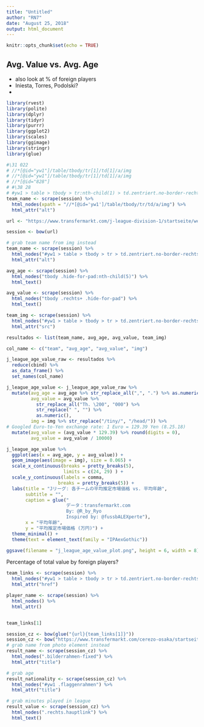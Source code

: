 ```yaml
---
title: "Untitled"
author: "RN7"
date: "August 25, 2018"
output: html_document
---
```


```r
knitr::opts_chunk$set(echo = TRUE)
```

## Avg. Value vs. Avg. Age



- also look at % of foreign players
- Iniesta, Torres, Podolski?
- 




```r
library(rvest)
library(polite)
library(dplyr)
library(tidyr)
library(purrr)
library(ggplot2)
library(scales)
library(ggimage)
library(stringr)
library(glue)
```



```r
#\31 022
# //*[@id="yw1"]/table/tbody/tr[1]/td[1]/a/img
# //*[@id="yw1"]/table/tbody/tr[1]/td[1]/a/img
# //*[@id="828"]
# #\38 28
# #yw1 > table > tbody > tr:nth-child(1) > td.zentriert.no-border-rechts > a > img
team_name <- scrape(session) %>% 
  html_nodes(xpath = "//*[@id='yw1']/table/tbody/tr/td/a/img") %>% 
  html_attr("alt")
```



```r
url <- "https://www.transfermarkt.com/j-league-division-1/startseite/wettbewerb/JAP1/saison_id/2017"

session <- bow(url)

# grab team name from img instead
team_name <- scrape(session) %>% 
  html_nodes("#yw1 > table > tbody > tr > td.zentriert.no-border-rechts > a > img") %>% 
  html_attr("alt")

avg_age <- scrape(session) %>% 
  html_nodes("tbody .hide-for-pad:nth-child(5)") %>% 
  html_text()

avg_value <- scrape(session) %>% 
  html_nodes("tbody .rechts+ .hide-for-pad") %>% 
  html_text()

team_img <- scrape(session) %>% 
  html_nodes("#yw1 > table > tbody > tr > td.zentriert.no-border-rechts > a > img") %>% 
  html_attr("src")


```



```r
resultados <- list(team_name, avg_age, avg_value, team_img)

col_name <- c("team", "avg_age", "avg_value", "img")

j_league_age_value_raw <- resultados %>% 
  reduce(cbind) %>% 
  as_data_frame() %>% 
  set_names(col_name)

j_league_age_value <- j_league_age_value_raw %>% 
  mutate(avg_age = avg_age %>% str_replace_all(",", ".") %>% as.numeric(),
         avg_value = avg_value %>% 
           str_replace_all("Th. \200", "000") %>% 
           str_replace(" ", "") %>% 
           as.numeric(),
         img = img %>% str_replace("/tiny/", "/head/")) %>% 
# Googled Euro-to-Yen exchange rate: 1 Euro = 129.39 Yen (8.25.18)
  mutate(avg_value = (avg_value * 129.39) %>% round(digits = 0),
         avg_value = avg_value / 10000) 

```

```r
j_league_age_value %>% 
  ggplot(aes(x = avg_age, y = avg_value)) +
  geom_image(aes(image = img), size = 0.065) +
  scale_x_continuous(breaks = pretty_breaks(5),
                     limits = c(24, 29) ) +
  scale_y_continuous(labels = comma,
                   breaks = pretty_breaks(5)) +
  labs(title = "Jリーグ: 各チームの平均推定市場価格 vs. 平均年齢",
       subtitle = "",
       caption = glue("
                      データ：transfermarkt.com
                      By: @R_by_Ryo
                      Inspired by: @fussbALEXperte"),
       x = "平均年齢",
       y = "平均推定市場価格 (万円)") +
  theme_minimal() +
  theme(text = element_text(family = "IPAexGothic"))

ggsave(filename = "j_league_age_value_plot.png", height = 6, width = 8)
```




Percentage of total value by foreign players?


```r
team_links <- scrape(session) %>% 
  html_nodes("#yw1 > table > tbody > tr > td.zentriert.no-border-rechts > a") %>% 
  html_attr("href")

player_name <- scrape(session) %>% 
  html_nodes() %>% 
  html_attr()


team_links[1]

session_cz <- bow(glue("{url}{team_links[1]}"))
session_cz <- bow("https://www.transfermarkt.com/cerezo-osaka/startseite/verein/1022/saison_id/2017")
# grab name from photo element instead
result_name <- scrape(session_cz) %>% 
  html_nodes(".bilderrahmen-fixed") %>% 
  html_attr("title") 

# grab age
result_nationality <- scrape(session_cz) %>% 
  html_nodes("#yw1 .flaggenrahmen") %>% 
  html_attr("title")

# grab minutes played in league
result_value <- scrape(session_cz) %>% 
  html_nodes(".rechts.hauptlink") %>% 
  html_text()


```



